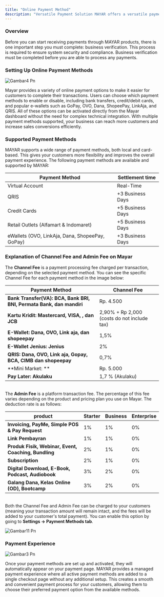 ```yaml
---
title: "Online Payment Method"
description: "Versatile Payment Solution MAYAR offers a versatile payment solution designed to make transactions easy and secure across all customer portals. With integrated payment providers, MAYAR ensures a smooth transaction process for various needs such as sales orders, invoices, and recurring subscriptions. The wide range of available payment methods increases flexibility for customers and helps boost your conversion rate."
---
```


### Overview

Before you can start receiving payments through MAYAR products, there is one important step you must complete: business verification. This process is required to ensure system security and compliance. Business verification must be completed before you are able to process any payments.

### Setting Up Online Payment Methods

![Gambar4 Pn](/images/gambar4.png)

Mayar provides a variety of online payment options to make it easier for customers to complete their transactions. Users can choose which payment methods to enable or disable, including bank transfers, credit/debit cards, and popular e-wallets such as GoPay, OVO, Dana, ShopeePay, LinkAja, and QRIS. All of these options can be activated directly from the Mayar dashboard without the need for complex technical integration. With multiple payment methods supported, your business can reach more customers and increase sales conversions efficiently.

### Supported Payment Methods

MAYAR supports a wide range of payment methods, both local and card-based. This gives your customers more flexibility and improves the overall payment experience. The following payment methods are available and supported by MAYAR:

| **Payment Method**                              | **Settlement time** |
| ----------------------------------------------- | ------------------- |
| Virtual Account                                 | Real-Time           |
| QRIS                                            | \+3 Business Days   |
| Credit Cards                                    | \+5 Business Days   |
| Retail Outlets (Alfamart & Indomaret)           | \+5 Business Days   |
| eWallets (OVO, LinkAja, Dana, ShopeePay, GoPay) | \+3 Business Days   |

### Explanation of Channel Fee and Admin Fee on Mayar

The **Channel Fee** is a payment processing fee charged per transaction, depending on the selected payment method. You can see the specific Channel Fee for each payment method in the image below:

| **Payment Method**                                                   | **Channel Fee**                              |
| -------------------------------------------------------------------- | -------------------------------------------- |
| **Bank Transfer(VA): BCA, Bank BRI, BNI, Permata Bank, dan mandiri** | Rp. 4.500                                    |
| **Kartu Kridit: Mastercard, VISA, , dan JCB**                        | 2,90% \+ Rp 2,000 (costs do not include tax) |
| **E-Wallet: Dana, OVO, Link aja, dan shopeepay**                     | 1,5%                                         |
| **E-Wallet Jenius: Jenius**                                          | 2%                                           |
| **QRIS: Dana, OVO, Link aja, Gopay, BCA, CIMB dan shopeepay**        | 0,7%                                         |
| **Mini Market: **                                                    | Rp. 5.000                                    |
| **Pay Later: Akulaku**                                               | 1,7 % (Akulaku)                              |

\
The **Admin Fee** is a platform transaction fee. The percentage of this fee varies depending on the product and pricing plan you use on Mayar. The deduction rate is as follows:

| **product**                                          | **Starter** | **Business** | **Enterprise** |
| ---------------------------------------------------- | ----------- | ------------ | -------------- |
| **Invoicing, PayMe, Simple POS & Pay Request**       | 1%          | 1%           | 0%             |
| **Link Pembayran**                                   | 1%          | 1%           | 0%             |
| **Produk Fisik, Webinar, Event, Coaching, Bundling** | 2%          | 1%           | 0%             |
| **Subscription**                                     | 2%          | 1%           | 0%             |
| **Digital Download, E-Book, Podcast, Audiobook**     | 3%          | 2%           | 0%             |
| **Galang Dana, Kelas Online (OD), Bootcamp**         | 3%          | 2%           | 0%             |

\
Both the Channel Fee and Admin Fee can be charged to your customers (meaning your transaction amount will remain intact, and the fees will be added to your customer's total payment). You can enable this option by going to **Settings → Payment Methods tab**.

![Gambar11 Pn](/images/gambar11.png)

### Payment Experience

![Gambar3 Pn](/images/gambar3.png)

Once your payment methods are set up and activated, they will automatically appear on your payment page. MAYAR provides a managed payment experience where all active payment methods are added to a single checkout page without any additional setup. This creates a smooth and convenient payment process for your customers, allowing them to choose their preferred payment option from the available methods.
